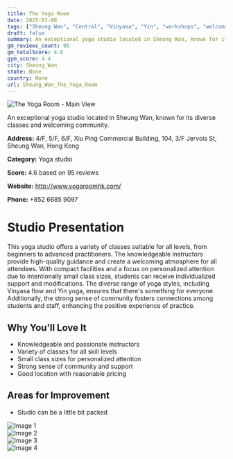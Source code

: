 ```yaml
---
title: The Yoga Room
date: 2025-03-08
tags: ["Sheung Wan", "Central", "Vinyasa", "Yin", "workshops", "welcoming atmosphere", "compact facilities", "Sheung Wan"]  
draft: false
summary: An exceptional yoga studio located in Sheung Wan, known for its diverse classes and welcoming community.
gm_reviews_count: 95
gm_totalScore: 4.6
gym_score: 4.4
city: Sheung_Wan
state: None
country: None
url: Sheung_Wan_The_Yoga_Room
---
```


<div className="aspect-[16/9] relative my-8">
  <img 
    src="https://lh5.googleusercontent.com/p/AF1QipPb58IBBOKUlKvQ6LYPI4RXAadC4loG_JTTTy-P=w1920-h1080-k-no"
    alt="The Yoga Room - Main View"
    className="object-cover absolute inset-0 w-full h-full rounded-lg"
  />
</div>

An exceptional yoga studio located in Sheung Wan, known for its diverse classes and welcoming community.

**Address:** 4/F, 5/F, 6/F, Xiu Ping Commercial Building, 104, 3/F Jervois St, Sheung Wan, Hong Kong

**Category:** Yoga studio

**Score:** 4.6 based on 95 reviews

**Website:** http://www.yogaroomhk.com/

**Phone:** +852 6685 9097

# Studio Presentation

This yoga studio offers a variety of classes suitable for all levels, from beginners to advanced practitioners. The knowledgeable instructors provide high-quality guidance and create a welcoming atmosphere for all attendees. With compact facilities and a focus on personalized attention due to intentionally small class sizes, students can receive individualized support and modifications. The diverse range of yoga styles, including Vinyasa flow and Yin yoga, ensures that there's something for everyone. Additionally, the strong sense of community fosters connections among students and staff, enhancing the positive experience of practice.

## Why You'll Love It

- Knowledgeable and passionate instructors
- Variety of classes for all skill levels
- Small class sizes for personalized attention
- Strong sense of community and support
- Good location with reasonable pricing

## Areas for Improvement

- Studio can be a little bit packed

<div className="grid grid-cols-1 xl:grid-cols-2 gap-4 my-8">
<div className="aspect-[4/3] relative"><img src="https://lh5.googleusercontent.com/p/AF1QipOjIHnqhzETTbGmzaFqUWrOY_t_A7w93qjkfWZs=w1920-h1080-k-no" alt="Image 1" className="object-cover absolute inset-0 w-full h-full rounded-lg" /></div>
<div className="aspect-[4/3] relative"><img src="https://lh5.googleusercontent.com/p/AF1QipOxaa3yQR-5iBoFyryoxqFDffbghYuHBCTJFDDR=w1920-h1080-k-no" alt="Image 2" className="object-cover absolute inset-0 w-full h-full rounded-lg" /></div>
<div className="aspect-[4/3] relative"><img src="https://lh5.googleusercontent.com/p/AF1QipOn7JKiFIhNuVdUC2w1mBAmMc4cQ7ZnHD4V058W=w1920-h1080-k-no" alt="Image 3" className="object-cover absolute inset-0 w-full h-full rounded-lg" /></div>
<div className="aspect-[4/3] relative"><img src="https://lh5.googleusercontent.com/p/AF1QipOOlxJ2fnYk4HvP1t9qqlcO8YIlm-xpnpY80Hn5=w1920-h1080-k-no" alt="Image 4" className="object-cover absolute inset-0 w-full h-full rounded-lg" /></div>
</div>
